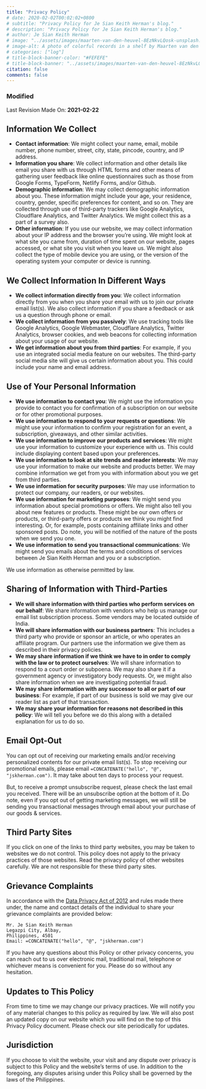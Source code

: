 ```yaml
---
title: "Privacy Policy"
# date: 2020-02-02T00:02:02+0800
# subtitle: "Privacy Policy for Je Sian Keith Herman's blog."
# description: "Privacy Policy for Je Sian Keith Herman's blog."
# author: Je Sian Keith Herman
# image: "../assets/images/maarten-van-den-heuvel-8EzNkvLQosk-unsplash.jpg"
# image-alt: A photo of colorful records in a shelf by Maarten van den Heuvel on Unsplash
# categories: ["log"]
# title-block-banner-color: "#FEFEFE"
# title-block-banner: "../assets/images/maarten-van-den-heuvel-8EzNkvLQosk-unsplash-dim.jpg"
citation: false
comments: false
---
```


::: {.callout-note appearance="simple"}
### Modified
Last Revision Made On: **2021-02-22**
:::

## Information We Collect

- **Contact information**: We might collect your name, email, mobile number,
  phone number, street, city, state, pincode, country, and IP address.
- **Information you share**: We collect information and other details like email
  you share with us through HTML forms and other means of gathering user feedback
  like online questionnaires such as those from Google Forms, TypeForm, 
  Netlify Forms, and/or Github.
- **Demographic information**: We may collect demographic information about you.
  These information might include your age, your residence, country, gender,
  specific preferences for content, and so on. They are collected through use of
  third-party trackers like Google Analytics, Cloudflare Analytics, and Twitter
  Analytics. We might collect this as a part of a survey also.
- **Other information**: If you use our website, we may collect information
  about your IP address and the browser you're using. We might look at what site
  you came from, duration of time spent on our website, pages accessed, or what
  site you visit when you leave us. We might also collect the type of mobile
  device you are using, or the version of the operating system your computer or
  device is running.

## We Collect Information In Different Ways

- **We collect information directly from you**: We collect information directly
  from you when you share your email with us to join our private email list(s).
  We also collect information if you share a feedback or ask us a question
  through phone or email.
- **We collect information from you passively**: We use tracking tools like
  Google Analytics, Google Webmaster, Cloudflare Analytics, Twitter Analytics,
  browser cookies, and web beacons for collecting information about your usage of
  our website.
- **We get information about you from third parties**: For example, if you use
  an integrated social media feature on our websites. The third-party social
  media site will give us certain information about you. This could include your
  name and email address.

## Use of Your Personal Information

- **We use information to contact you**: We might use the information you
  provide to contact you for confirmation of a subscription on our website or
  for other promotional purposes.
- **We use information to respond to your requests or questions**: We might use
  your information to confirm your registration for an event, a subscription,
  giveaways, and other similar activities.
- **We use information to improve our products and services**: We might use your
  information to customize your experience with us. This could include
  displaying content based upon your preferences.
- **We use information to look at site trends and reader interests**: We may use
  your information to make our website and products better. We may combine
  information we get from you with information about you we get from third
  parties.
- **We use information for security purposes**: We may use information to
  protect our company, our readers, or our websites.
- **We use information for marketing purposes**: We might send you information
  about special promotions or offers. We might also tell you about new features
  or products. These might be our own offers or products, or third-party offers
  or products we think you might find interesting. Or, for example, posts
  containing affiliate links and other sponsored posts. Do note, you will be
  notified of the nature of the posts when we send you one.
- **We use information to send you transactional communications**: We might send
  you emails about the terms and conditions of services between Je Sian Keith Herman and you
  or a subscription.

We use information as otherwise permitted by law.

## Sharing of Information with Third-Parties

- **We will share information with third parties who perform services on our
  behalf**: We share information with vendors who help us manage our email list
  subscription process. Some vendors may be located outside of India.
- **We will share information with our business partners**: This includes a
  third party who provide or sponsor an article, or who operates an affiliate
  program. Our partners use the information we give them as described in their
  privacy policies.
- **We may share information if we think we have to in order to comply with the
  law or to protect ourselves**: We will share information to respond to a court
  order or subpoena. We may also share it if a government agency or
  investigatory body requests. Or, we might also share information when we are
  investigating potential fraud.
- **We may share information with any successor to all or part of our
  business**: For example, if part of our business is sold we may give our
  reader list as part of that transaction.
- **We may share your information for reasons not described in this policy**: We
  will tell you before we do this along with a detailed explanation for us to do
  so.

## Email Opt-Out

You can opt out of receiving our marketing emails and/or receiving personalized
contents for our private email list(s). To stop receiving our promotional
emails, please email `=CONCATENATE("hello", "@", "jskherman.com")`. It may
take about ten days to process your request.

But, to receive a prompt unsubscribe request, please check the last email you
received. There will be an unsubscribe option at the bottom of it. Do note, even
if you opt out of getting marketing messages, we will still be sending you
transactional messages through email about your purchase of our goods &
services.

## Third Party Sites

If you click on one of the links to third party websites, you may be taken to
websites we do not control. This policy does not apply to the privacy practices
of those websites. Read the privacy policy of other websites carefully. We are
not responsible for these third party sites.

## Grievance Complaints

In accordance with the [Data Privacy Act of 2012][data privacy act] and rules made
there under, the name and contact details of the individual to share your
grievance complaints are provided below:

```
Mr. Je Sian Keith Herman
Legazpi City, Albay,
Philippines, 4501
Email: =CONCATENATE("hello", "@", "jskherman.com")
```

If you have any questions about this Policy or other privacy concerns, you can
reach out to us over electronic mail, traditional mail, telephone or whichever
means is convenient for you. Please do so without any hesitation.

## Updates to This Policy

From time to time we may change our privacy practices. We will notify you of any
material changes to this policy as required by law. We will also post an updated
copy on our website which you will find on the top of this Privacy Policy
document. Please check our site periodically for updates.

## Jurisdiction

If you choose to visit the website, your visit and any dispute over privacy is
subject to this Policy and the website's terms of use. In addition to the
foregoing, any disputes arising under this Policy shall be governed by the laws
of the Philippines.

<!-- Reference Links -->

[data privacy act]: https://www.privacy.gov.ph/data-privacy-act-primer/